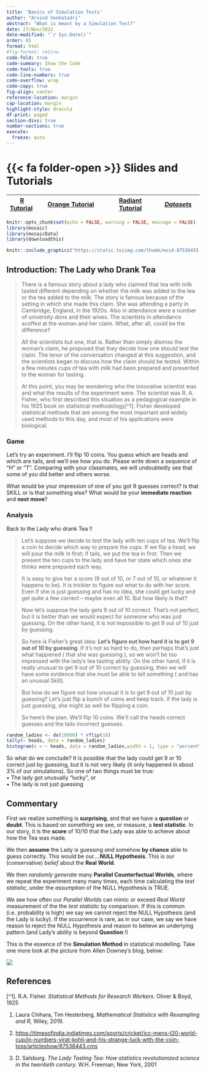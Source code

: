 ```yaml
---
title: 'Basics of Simulation Tests'
author: "Arvind Venkatadri"
abstract: "What is meant by a Simulation Test?"
date: 27/Nov/2022
date-modified: "`r Sys.Date()`"
order: 65
format: html
#fig-format: retina
code-fold: true
code-summary: Show the Code
code-tools: true
code-line-numbers: true
code-overflow: wrap
code-copy: true
fig-align: center
reference-location: margin
cap-location: margin
highlight-style: dracula
df-print: paged
section-divs: true
number-sections: true
execute: 
  freeze: auto
---
```


# {{< fa folder-open >}} Slides and Tutorials

| <a href="./files/simulation.qmd"><i class="fa-brands   
   fa-r-project"></i> R Tutorial</a>                     | <a href="./files/simulation.ows"> <iconify-icon icon="fluent-emoji:orange-circle"></iconify-icon> Orange Tutorial</a> | <a href="./files/simulation.rda"> <i class="fa-solid fa-person-rays"></i>Radiant Tutorial</a> | <a href="./data/data.zip"> <i class="fa-solid fa-database">Datasets</i></a> |
|--------------------------------------------------------|-----------------------------------------------------------------------------------------------------------------------|-----------------------------------------------------------------------------------------------|-----------------------------------------------------------------------------|

```r
knitr::opts_chunk$set(echo = FALSE, warning = FALSE, message = FALSE)
library(mosaic)
library(mosaicData)
library(downloadthis)
```

```r
knitr::include_graphics("https://static.toiimg.com/thumb/msid-87538433,imgsize-178704,width-400,resizemode-4/87538433.jpg")
```

## Introduction: The Lady who Drank Tea

> There is a famous story about a lady who claimed that tea with milk
> tasted different depending on whether the milk was added to the tea or
> the tea added to the milk. The story is famous because of the setting
> in which she made this claim. She was attending a party in Cambridge,
> England, in the 1920s. Also in attendance were a number of university
> dons and their wives. The scientists in attendance scoffed at the
> woman and her claim. What, after all, could be the difference?
>
> All the scientists but one, that is. Rather than simply dismiss the
> woman's claim, he proposed that they decide how one should test the
> claim. The tenor of the conversation changed at this suggestion, and
> the scientists began to discuss how the claim should be tested. Within
> a few minutes cups of tea with milk had been prepared and presented to
> the woman for tasting.
>
> At this point, you may be wondering who the innovative scientist was
> and what the results of the experiment were. The scientist was R. A.
> Fisher, who first described this situation as a pedagogical example in
> his 1925 book on statistical methodology\[\^1\]. Fisher developed
> statistical methods that are among the most important and widely used
> methods to this day, and most of his applications were biological.

### Game

Let's try an experiment. I'll flip 10 coins. You guess which are heads
and which are tails, and we'll see how you do. Please write down a
sequence of "H" or "T". Comparing with your classmates, we will
undoubtedly see that some of you did better and others worse.

What would be your impression of one of you got 9 guesses correct? Is
that SKILL or is that something else? What would be your **immediate
reaction** and **next move**?

### Analysis

Back to the Lady who drank Tea !!

> Let's suppose we decide to test the lady with ten cups of tea. We'll
> flip a coin to decide which way to prepare the cups. If we flip a
> head, we will pour the milk in first; if tails, we put the tea in
> first. Then we present the ten cups to the lady and have her state
> which ones she thinks were prepared each way.
>
> It is easy to give her a score (9 out of 10, or 7 out of 10, or
> whatever it happens to be). It is trickier to figure out what to do
> with her score. Even if she is just guessing and has no idea, she
> could get lucky and get quite a few correct -- maybe even all 10. But
> how likely is that?
>
> Now let's suppose the lady gets 9 out of 10 correct. That's not
> perfect, but it is better than we would expect for someone who was
> just guessing. On the other hand, it is not impossible to get 9 out of
> 10 just by guessing.
>
> So here is Fisher's great idea: **Let's figure out how hard it is to
> get 9 out of 10 by guessing**. If it's not so hard to do, then perhaps
> that's just what happened ( that she was guessing ), so we won't be
> too impressed with the lady's tea tasting ability. On the other hand,
> if it is really unusual to get 9 out of 10 correct by guessing, then
> we will have some evidence that she must be able to tell something (
> and has an unusual Skill).
>
> But how do we figure out how unusual it is to get 9 out of 10 just by
> guessing? Let's just flip a bunch of coins and keep track. If the lady
> is just guessing, she might as well be flipping a coin.
>
> So here's the plan. We'll flip 10 coins. We'll call the heads correct
> guesses and the tails incorrect guesses.

```r
random_ladies <- do(10000) * rflip(10)
tally(~ heads, data = random_ladies)
histogram(x = ~ heads, data = random_ladies,width = 1, type = "percent")
```

So what do we conclude? It is possible that the lady could get 9 or 10
correct just by guessing, but it is not very likely (it only happened in
about 3% of our simulations). So one of two things must be true:\
• The lady got unusually "lucky", or\
• The lady is not just guessing

## Commentary

First we realize something is **surprising**, and that we have a
**question** or **doubt**. This is based on something we see, or
measure, a **test statistic**. In our story, it is the **score** of
$10/10$ that the Lady was able to achieve about how the Tea was made.

We then **assume** the Lady is guessing *and* somehow **by chance** able
to guess correctly. This would be our....**NULL Hypothesis**. This is
our (conservative) *belief* about the **Real World**.

We then *randomly generate* many **Parallel Counterfactual Worlds**,
where we repeat the experiment many many times, each time calculating
the *test statistic*, under the *assumption* of the NULL Hypothesis is
TRUE.

We see how often our *Parallel Worlds* can mimic or exceed *Real World*
measurement of the the *test statistic* by comparison. If this is common
(i.e. probability is high) we say we cannot reject the NULL Hypothesis
(and the Lady is lucky). If the occurrence is rare, as in our case, we
say we have reason to reject the NULL Hypothesis and reason to believe
an underlying pattern (and Lady's ability is beyond **Question** !)

This is the essence of the **Simulation Method** in statistical
modelling. Take one more look at the picture from Allen Downey's blog,
below:

![](images/One-Test.png)

## References

\[\^1\]. R.A. Fisher. *Statistical Methods for Research Workers*. Oliver
& Boyd, 1925

1.  Laura Chihara, Tim Hesterberg, *Mathematical Statistics with
    Resampling and R*, Wiley, 2019.

2.  <https://timesofindia.indiatimes.com/sports/cricket/icc-mens-t20-world-cup/in-numbers-virat-kohli-and-his-strange-luck-with-the-coin-toss/articleshow/87538443.cms>

3.  D. Salsburg. *The Lady Tasting Tea: How statistics revolutionized
    science in the twentieth century.* W.H. Freeman, New York, 2001

